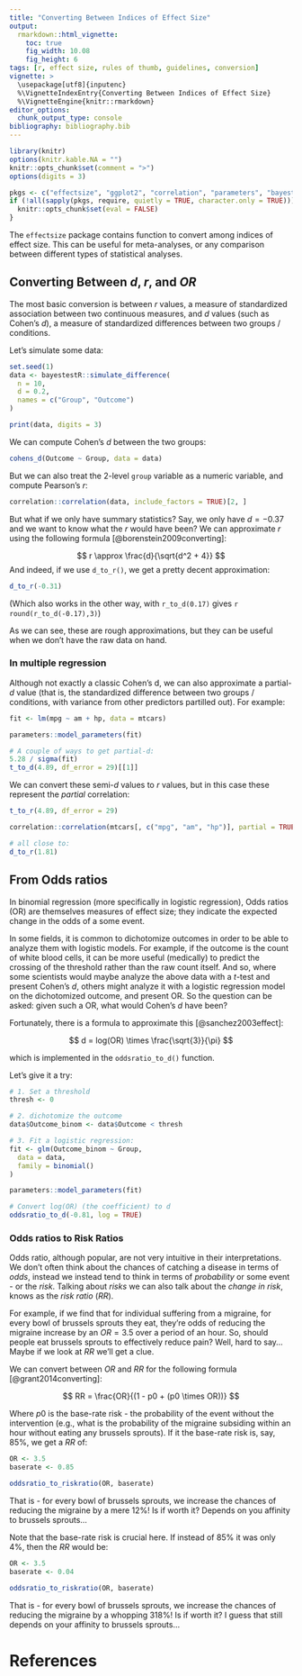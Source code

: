 ```yaml
---
title: "Converting Between Indices of Effect Size"
output: 
  rmarkdown::html_vignette:
    toc: true
    fig_width: 10.08
    fig_height: 6
tags: [r, effect size, rules of thumb, guidelines, conversion]
vignette: >
  \usepackage[utf8]{inputenc}
  %\VignetteIndexEntry{Converting Between Indices of Effect Size}
  %\VignetteEngine{knitr::rmarkdown}
editor_options: 
  chunk_output_type: console
bibliography: bibliography.bib
---
```


```r
library(knitr)
options(knitr.kable.NA = "")
knitr::opts_chunk$set(comment = ">")
options(digits = 3)

pkgs <- c("effectsize", "ggplot2", "correlation", "parameters", "bayestestR")
if (!all(sapply(pkgs, require, quietly = TRUE, character.only = TRUE))) {
  knitr::opts_chunk$set(eval = FALSE)
}
```

The `effectsize` package contains function to convert among indices of effect
size. This can be useful for meta-analyses, or any comparison between different
types of statistical analyses.

## Converting Between *d*, *r*, and *OR*

The most basic conversion is between *r* values, a measure of standardized
association between two continuous measures, and *d* values (such as Cohen's
*d*), a measure of standardized differences between two groups / conditions.

Let's simulate some data:

```r
set.seed(1)
data <- bayestestR::simulate_difference(
  n = 10,
  d = 0.2,
  names = c("Group", "Outcome")
)
```

```r
print(data, digits = 3)
```

We can compute Cohen's *d* between the two groups:

```r
cohens_d(Outcome ~ Group, data = data)
```

But we can also treat the 2-level `group` variable as a numeric variable, and
compute Pearson's *r*:

```r
correlation::correlation(data, include_factors = TRUE)[2, ]
```

But what if we only have summary statistics? Say, we only have $d=-0.37$ and we
want to know what the *r* would have been? We can approximate *r* using the
following formula [@borenstein2009converting]:

$$
r \approx \frac{d}{\sqrt{d^2 + 4}}
$$
And indeed, if we use `d_to_r()`, we get a pretty decent approximation:

```r
d_to_r(-0.31)
```

(Which also works in the other way, with `r_to_d(0.17)` gives `r
round(r_to_d(-0.17),3)`)

As we can see, these are rough approximations, but they can be useful when we
don't have the raw data on hand.

### In multiple regression

Although not exactly a classic Cohen's d, we can also approximate a partial-*d*
value (that is, the standardized difference between two groups / conditions,
with variance from other predictors partilled out). For example:

```r
fit <- lm(mpg ~ am + hp, data = mtcars)

parameters::model_parameters(fit)

# A couple of ways to get partial-d:
5.28 / sigma(fit)
t_to_d(4.89, df_error = 29)[[1]]
```

We can convert these semi-*d* values to *r* values, but in this case these
represent the *partial* correlation:

```r
t_to_r(4.89, df_error = 29)

correlation::correlation(mtcars[, c("mpg", "am", "hp")], partial = TRUE)[1, ]

# all close to:
d_to_r(1.81)
```

## From Odds ratios

In binomial regression (more specifically in logistic regression), Odds ratios
(OR) are themselves measures of effect size; they indicate the expected change
in the odds of a some event.

In some fields, it is common to dichotomize outcomes in order to be able to
analyze them with logistic models. For example, if the outcome is the count of
white blood cells, it can be more useful (medically) to predict the crossing of
the threshold rather than the raw count itself. And so, where some scientists
would maybe analyze the above data with a *t*-test and present Cohen's *d*,
others might analyze it with a logistic regression model on the dichotomized
outcome, and present OR. So the question can be asked: given such a OR, what
would Cohen's *d* have been?

Fortunately, there is a formula to approximate this [@sanchez2003effect]:

$$
d = log(OR) \times \frac{\sqrt{3}}{\pi}
$$

which is implemented in the `oddsratio_to_d()` function.

Let's give it a try:

```r
# 1. Set a threshold
thresh <- 0

# 2. dichotomize the outcome
data$Outcome_binom <- data$Outcome < thresh

# 3. Fit a logistic regression:
fit <- glm(Outcome_binom ~ Group,
  data = data,
  family = binomial()
)

parameters::model_parameters(fit)

# Convert log(OR) (the coefficient) to d
oddsratio_to_d(-0.81, log = TRUE)
```

### Odds ratios to Risk Ratios

Odds ratio, although popular, are not very intuitive in their interpretations.
We don't often think about the chances of catching a disease in terms of *odds*,
instead we instead tend to think in terms of *probability* or some event - or
the *risk*. Talking about *risks* we can also talk about the *change in risk*,
knows as the *risk ratio* (*RR*).

For example, if we find that for individual suffering from a migraine, for every
bowl of brussels sprouts they eat, they're odds of reducing the migraine
increase by an $OR = 3.5$ over a period of an hour. So, should people eat
brussels sprouts to effectively reduce pain? Well, hard to say... Maybe if we
look at *RR* we'll get a clue.

We can convert between *OR* and *RR* for the following formula
[@grant2014converting]:

$$
RR = \frac{OR}{(1 - p0 + (p0 \times OR))}  
$$

Where $p0$ is the base-rate risk - the probability of the event without the
intervention (e.g., what is the probability of the migraine subsiding within an
hour without eating any brussels sprouts). If it the base-rate risk is, say,
85%, we get a *RR* of:

```r
OR <- 3.5
baserate <- 0.85

oddsratio_to_riskratio(OR, baserate)
```

That is - for every bowl of brussels sprouts, we increase the chances of
reducing the migraine by a mere 12%! Is if worth it? Depends on you affinity to
brussels sprouts...

Note that the base-rate risk is crucial here. If instead of 85% it was only 4%,
then the *RR* would be:

```r
OR <- 3.5
baserate <- 0.04

oddsratio_to_riskratio(OR, baserate)
```

That is - for every bowl of brussels sprouts, we increase the chances of
reducing the migraine by a whopping 318%! Is if worth it? I guess that still
depends on your affinity to brussels sprouts...

# References
